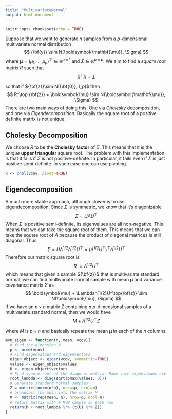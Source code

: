 ```yaml
---
title: "MultivariateNormal"
output: html_document
---
```


```r
knitr::opts_chunk$set(echo = TRUE)
```

Suppose that we want to generate $n$ samples from a $p$-dimensional multivariate normal distribution 
$$
{\bf{y}} \sim N(\boldsymbol{\mathbf{\mu}}, \Sigma)
$$
where $\boldsymbol{\mu} = (\mu_1, \ldots, \mu_p)^\top\in\mathbb{R}^{p\times 1}$ and $\Sigma\in\mathbb{R}^{p\times p}$. We aim to find a _square root_ matrix $R$ such that
$$
R^\top R = \Sigma
$$

so that if ${\bf{z}}\sim N({\bf{0}}, I_p)$ then 
$$
R^\top {\bf{z}} + \boldsymbol{\mu} \sim N(\boldsymbol{\mathbf{\mu}}, \Sigma)
$$
There are two main ways of doing this. One via _Cholesky_ decomposition, and one via _Eigendecomposition_. Basically the square root of a positive definite matrix is not unique.

## Cholesky Decomposition
We choose $R$ to be the **Cholesky factor** of $\Sigma$. This means that it is the _unique_ **upper triangular** square root. The problem with this implementation is that it fails if $\Sigma$ is not positive-definite. In particular, it fails even if $\Sigma$ is just positive semi-definite. In such case one can use pivoting.

```r
R <- chol(vcov, pivot=TRUE)
```


## Eigendecomposition
A much more stable approach, although slower is to use eigendecomposition. Since $\Sigma$ is symmetric, we know that it's diagonizable
$$
\Sigma = U \Lambda U^\top
$$
When $\Sigma$ is positive semi-definite, its eigenvalues are all non-negative. This means that we can take the square root of them. This means that we can take the square root of $\Lambda$ because the product of diagonal matrices is still diagonal. Thus
$$
\Sigma = U \Lambda^{1/2}\Lambda^{1/2} U^\top = (\Lambda^{1/2}U^\top)^\top \Lambda^{1/2}U^\top
$$
Therefore our matrix square root is 
$$
R:= \Lambda^{1/2}U^\top
$$
which means that given a sample ${\bf{z}}$ that is multivariate standard normal, we can find multivariate normal sample with mean $\boldsymbol{\mu}$ and variance covariance matrix $\Sigma$ as
$$
\boldsymbol{\mu} + \Lambda^{1/2}U^\top{\bf{z}} \sim N(\boldsymbol{\mu}, \Sigma)
$$
If we have an $p\times n$ matrix $Z$ containing $n$ $p$-dimensional samples of a multivariate standard normal, then we would have
$$
M + \Lambda^{1/2}U^\top Z
$$

where $M$ is $p\times n$ and basically repeats the mean $\boldsymbol{\mu}$ in each of the $n$ columns.

```r
mvn_eigen <- function(n, mean, vcov){
  # find the dimension p
  p <- nrow(vcov)
  # Find eigenvalues and eigenvectors
  eigen_object <- eigen(vcov, symmetric=TRUE)
  values <- eigen_object$values
  U <- eigen_object$vectors
  # Find square root of the diagonal matrix. Make sure eigenvalues are non-negative
  root_lambda <- diag(sqrt(pmax(values, 0)))
  # Generate standard normal samples
  Z = matrix(rnorm(n*p), nrow=p, ncol=n)
  # broadcast the mean into the matrix M
  M <- matrix(rep(mean, n), nrow=p, ncol=n)
  # return matrix with a MVN sample in each row
  return(M + root_lambda %*% (t(U) %*% Z))
}
```
